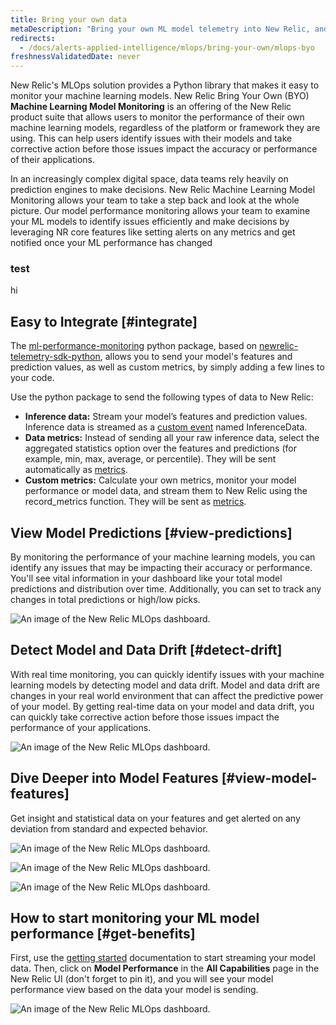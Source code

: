 ```yaml
---
title: Bring your own data
metaDescription: "Bring your own ML model telemetry into New Relic, and start getting value from your ML model data in just a few minutes"
redirects: 
  - /docs/alerts-applied-intelligence/mlops/bring-your-own/mlops-byo
freshnessValidatedDate: never
---
```








New Relic's MLOps solution provides a Python library that makes it easy to monitor your machine learning models. New Relic Bring Your Own (BYO) <DoNotTranslate>**Machine Learning Model Monitoring**</DoNotTranslate> is an offering of the New Relic product suite that allows users to monitor the performance of their own machine learning models, regardless of the platform or framework they are using. This can help users identify issues with their models and take corrective action before those issues impact the accuracy or performance of their applications.

In an increasingly complex digital space, data teams rely heavily on prediction engines to make decisions. New Relic Machine Learning Model Monitoring allows your team to take a step back and look at the whole picture. Our model performance monitoring allows your team to examine your ML models to identify issues efficiently and make decisions by leveraging NR core features like setting alerts on any metrics and get notified once your ML performance has changed

### test
hi

## Easy to Integrate [#integrate]
The [ml-performance-monitoring](https://github.com/newrelic-experimental/ml-performance-monitoring) python package, based on [newrelic-telemetry-sdk-python](https://github.com/newrelic/newrelic-telemetry-sdk-python)​​, allows you to send your model's features and prediction values, as well as custom metrics, by simply adding a few lines to your code.

Use the python package to send the following types of data to New Relic:

* <DoNotTranslate>**Inference data:**</DoNotTranslate> Stream your model’s features and prediction values. Inference data is streamed as a [custom event](/docs/data-apis/ingest-apis/introduction-event-api/) named InferenceData.
* <DoNotTranslate>**Data metrics:**</DoNotTranslate> Instead of sending all your raw inference data, select the aggregated statistics option over the features and predictions (for example, min, max, average, or percentile). They will be sent automatically as [metrics](/docs/data-apis/ingest-apis/metric-api/introduction-metric-api/).
* <DoNotTranslate>**Custom metrics:**</DoNotTranslate> Calculate your own metrics, monitor your model performance or model data, and stream them to New Relic using the record_metrics function. They will be sent as [metrics](/docs/data-apis/ingest-apis/metric-api/introduction-metric-api/).

## View Model Predictions [#view-predictions]
By monitoring the performance of your machine learning models, you can identify any issues that may be impacting their accuracy or performance. You'll see vital information in your dashboard like your total model predictions and distribution over time. Additionally, you can set <InlinePopover type="alerts" /> to track any changes in total predictions or high/low picks.

<img
  title="An image of the model performance and predictions in New Relic"
  alt="An image of the New Relic MLOps dashboard."
  src={modelperformancemonitoringPredictions}
/>
 
## Detect Model and Data Drift [#detect-drift]
With real time monitoring, you can quickly identify issues with your machine learning models by detecting model and data drift. Model and data drift are changes in your real world environment that can affect the predictive power of your model. By getting real-time data on your model and data drift, you can quickly take corrective action before those issues impact the performance of your applications.

<img
  title="An image of the model and data drift in New Relic"
  alt="An image of the New Relic MLOps dashboard."
  src={modelperformancemonitoringPerformanceDrift}
/>

## Dive Deeper into Model Features [#view-model-features]
Get insight and statistical data on your features and get alerted on any deviation from standard and expected behavior.

<img
  title="An image of the model features in New Relic"
  alt="An image of the New Relic MLOps dashboard."
  src={modelperformancemonitoringModelFeatures}
/>

<img
  title="An image of the feature distribution in New Relic"
  alt="An image of the New Relic MLOps dashboard."
  src={modelperformancemonitoringFeatureDistribution}
/>

<img
  title="An image of the model count, missing values, and standard deviation in New Relic"
  alt="An image of the New Relic MLOps dashboard."
  src={modelperformancemonitoringStandardDeviation}
/>

## How to start monitoring your ML model performance [#get-benefits]

First, use the [getting started](/docs/mlops/bring-your-own/getting-started-byo/) documentation to start streaming your model data. Then, click on <DoNotTranslate>**Model Performance**</DoNotTranslate> in the <DoNotTranslate>**All Capabilities**</DoNotTranslate> page in the New Relic UI (don't forget to pin it), and you will see your model performance view based on the data your model is sending.

<img
  title="An image of the model performance tab in the New Relic navigation menu"
  alt="An image of the New Relic MLOps dashboard."
  src={modelperformancemonitoringModelPerformanceTab}
/>
